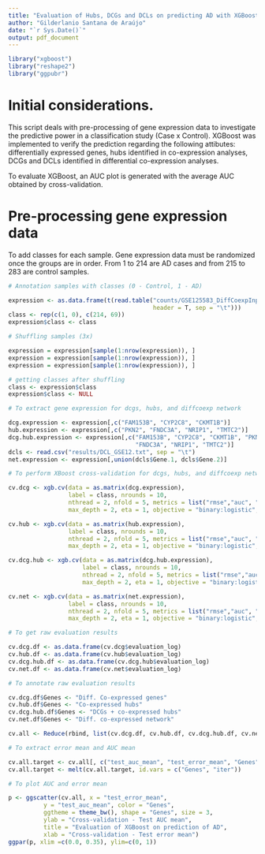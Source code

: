 ```yaml
---
title: "Evaluation of Hubs, DCGs and DCLs on predicting AD with XGBoost"
author: "Gilderlanio Santana de Araújo"
date: "`r Sys.Date()`"
output: pdf_document
---
```



```r
library("xgboost")
library("reshape2")
library("ggpubr")
```

# Initial considerations.

This script deals with pre-processing of gene expression data to investigate the predictive power in a classification study (Case x Control). XGBoost was implemented to verify the prediction regarding the following attibutes: differentially expressed genes, hubs identified in co-expression analyses, DCGs and DCLs identified in differential co-expression analyses.

To evaluate XGBoost, an AUC plot is generated with the average AUC obtained by cross-validation.

# Pre-processing gene expression data

To add classes for each sample. Gene expression data must be randomized once the groups are in order. From 1 to 214 are AD cases and from 215 to 283 are control samples.


```r

# Annotation samples with classes (0 - Control, 1 - AD)

expression <- as.data.frame(t(read.table("counts/GSE125583_DiffCoexpInput.txt", 
                                         header = T, sep = "\t")))
class <- rep(c(1, 0), c(214, 69))
expression$class <- class

# Shuffling samples (3x)

expression = expression[sample(1:nrow(expression)), ]
expression = expression[sample(1:nrow(expression)), ]
expression = expression[sample(1:nrow(expression)), ]

# getting classes after shuffling
class <- expression$class
expression$class <- NULL

```

```r

# To extract gene expression for dcgs, hubs, and diffcoexp network 

dcg.expression <- expression[,c("FAM153B", "CYP2C8", "CKMT1B")]
hub.expression <- expression[,c("PKN2", "FNDC3A", "NRIP1", "TMTC2")]
dcg.hub.expression <- expression[,c("FAM153B", "CYP2C8", "CKMT1B", "PKN2",
                                    "FNDC3A", "NRIP1", "TMTC2")]
dcls <- read.csv("results/DCL_GSE12.txt", sep = "\t")
net.expression <- expression[,union(dcls$Gene.1, dcls$Gene.2)]

# To perform XBoost cross-validation for dcgs, hubs, and diffcoexp network 

cv.dcg <- xgb.cv(data = as.matrix(dcg.expression), 
                 label = class, nrounds = 10, 
                 nthread = 2, nfold = 5, metrics = list("rmse","auc", "error"), 
                 max_depth = 2, eta = 1, objective = "binary:logistic", verbose = F)

cv.hub <- xgb.cv(data = as.matrix(hub.expression),
                 label = class, nrounds = 10, 
                 nthread = 2, nfold = 5, metrics = list("rmse","auc", "error"), 
                 max_depth = 2, eta = 1, objective = "binary:logistic", verbose = F)

cv.dcg.hub <- xgb.cv(data = as.matrix(dcg.hub.expression),
                     label = class, nrounds = 10, 
                     nthread = 2, nfold = 5, metrics = list("rmse","auc", "error"), 
                     max_depth = 2, eta = 1, objective = "binary:logistic", verbose = F)

cv.net <- xgb.cv(data = as.matrix(net.expression), 
                 label = class, nrounds = 10, 
                 nthread = 2, nfold = 5, metrics = list("rmse","auc", "error"), 
                 max_depth = 2, eta = 1, objective = "binary:logistic", verbose = F)

# To get raw evaluation results

cv.dcg.df <- as.data.frame(cv.dcg$evaluation_log)
cv.hub.df <- as.data.frame(cv.hub$evaluation_log)
cv.dcg.hub.df <- as.data.frame(cv.dcg.hub$evaluation_log)
cv.net.df <- as.data.frame(cv.net$evaluation_log)

# To annotate raw evaluation results

cv.dcg.df$Genes <- "Diff. Co-expressed genes"
cv.hub.df$Genes <- "Co-expressed hubs"
cv.dcg.hub.df$Genes <- "DCGs + co-expressed hubs"
cv.net.df$Genes <- "Diff. co-expressed network"

cv.all <- Reduce(rbind, list(cv.dcg.df, cv.hub.df, cv.dcg.hub.df, cv.net.df))

# To extract error mean and AUC mean

cv.all.target <- cv.all[, c("test_auc_mean", "test_error_mean", "Genes", "iter")]
cv.all.target <- melt(cv.all.target, id.vars = c("Genes", "iter"))

```

```r
# To plot AUC and error mean

p <- ggscatter(cv.all, x = "test_error_mean", 
          y = "test_auc_mean", color = "Genes", 
          ggtheme = theme_bw(), shape = "Genes", size = 3,
          ylab = "Cross-validation - Test AUC mean", 
          title = "Evaluation of XGBoost on prediction of AD", 
          xlab = "Cross-validation - Test error mean")
ggpar(p, xlim =c(0.0, 0.35), ylim=c(0, 1))

```




